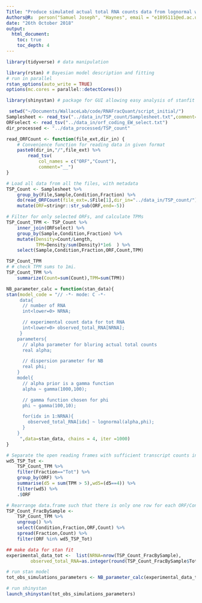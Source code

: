 ```yaml
---
Title: "Produce simulated actual total RNA counts data from lognormal with parameters deduced from experimental data"
Authors@R:  person("Samuel Joseph", "Haynes", email = "e1895111@ed.ac.uk", role = "cre")
date: "26th October 2018"
output:
  html_document:
    toc: true
    toc_depth: 4
---
```


```r
library(tidyverse) # data manipulation

library(rstan) # Bayesian model description and fitting
# run in parallel
rstan_options(auto_write = TRUE)
options(mc.cores = parallel::detectCores())

library(shinystan) # package for GUI allowing easy analysis of stanfit object
```



```r
 setwd("~/Documents/WallaceLab/code/RNAFracQuant/script_initial/")
Samplesheet <- read_tsv("../data_in/TSP_count/Samplesheet.txt",comment="#")
ORFselect <- read_tsv("../data_in/orf_coding_EW_select.txt")
dir_processed <- "../data_processed/TSP_count"

read_ORFCount <- function(file_ext,dir_in) {
    # Convenience function for reading data in given format
    paste0(dir_in,"/",file_ext) %>% 
        read_tsv(
            col_names = c("ORF","Count"),
            comment="__")
}

# Load all data from all the files, with metadata
TSP_Count <- Samplesheet %>%
    group_by(File,Sample,Condition,Fraction) %>%
    do(read_ORFCount(file_ext=.$File[1],dir_in="../data_in/TSP_count/")) %>%
    mutate(ORF=stringr::str_sub(ORF,end=-5))

# Filter for only selected ORFs, and calculate TPMs
TSP_Count_TPM <- TSP_Count %>%
    inner_join(ORFselect) %>%
    group_by(Sample,Condition,Fraction) %>%
    mutate(Density=Count/Length, 
           TPM=Density/sum(Density)*1e6  ) %>%
    select(Sample,Condition,Fraction,ORF,Count,TPM)

TSP_Count_TPM
# # check TPM sums to 1mi.
TSP_Count_TPM %>%
    summarize(Count=sum(Count),TPM=sum(TPM))
```
```r
NB_parameter_calc = function(stan_data){
stan(model_code = "// -*- mode: C -*-
     data{
      // number of RNA
      int<lower=0> NRNA;

      // experimental count data for tot RNA
      int<lower=0> observed_total_RNA[NRNA];
     }
    parameters{
      // alpha parameter for bluring actual total counts 
      real alpha;

      // dispersion parameter for NB
      real phi;
    }
    model{
      // alpha prior is a gamma function
      alpha ~ gamma(1000,100);

      // gamma function chosen for phi
      phi ~ gamma(100,10);

      for(idx in 1:NRNA){
        observed_total_RNA[idx] ~ lognormal(alpha,phi);
      }
    }
     ",data=stan_data, chains = 4, iter =1000)
}
```

```r
# Separate the open reading frames with sufficient transcript counts in all four conditions, ignore poor data.
wd5_TSP_Tot <- 
    TSP_Count_TPM %>%
    filter(Fraction=="Tot") %>%
    group_by(ORF) %>%
    summarise(d5 = sum(TPM > 5),wd5=(d5==4)) %>%
    filter(wd5) %>%
    .$ORF

# Rearrange data.frame such that there is only one row for each ORF/Condition pair, instead of three (one for each p100, sup and tot count), by introducing three columns, p100, sup and tot. Then filter the poor quality data calculated above.
TSP_Count_FracBySample <- 
    TSP_Count_TPM %>%
    ungroup() %>%
    select(Condition,Fraction,ORF,Count) %>%
    spread(Fraction,Count) %>%
    filter(ORF %in% wd5_TSP_Tot)

## make data for stan fit
experimental_data_tot <-  list(NRNA=nrow(TSP_Count_FracBySample),
         observed_total_RNA=as.integer(round(TSP_Count_FracBySample$Tot)))

# run stan model
tot_obs_simulations_parameters <- NB_parameter_calc(experimental_data_tot)

# run shinystan
launch_shinystan(tot_obs_simulations_parameters)
```
